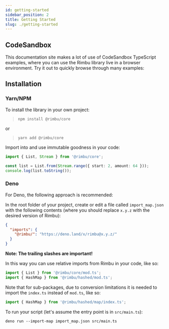 ```yaml
---
id: getting-started
sidebar_position: 2
title: Getting Started
slug: ./getting-started
---
```



## CodeSandbox

This documentation site makes a lot of use of CodeSandbox TypeScript examples, where you can use the Rimbu library live in a browser environment. Try it out to quickly browse through many examples:

<SandBox path="index.ts" />

## Installation

### Yarn/NPM

To install the library in your own project:

> `npm install @rimbu/core`

or

> `yarn add @rimbu/core`

Import into and use immutable goodness in your code:

```ts
import { List, Stream } from '@rimbu/core';

const list = List.from(Stream.range({ start: 2, amount: 64 }));
console.log(list.toString());
```

### Deno

For Deno, the following approach is recommended:

In the root folder of your project, create or edit a file called `import_map.json` with the following contents (where you should replace `x.y.z` with the desired version of Rimbu):

```json
{
  "imports": {
    "@rimbu/": "https://deno.land/x/rimbu@x.y.z/"
  }
}
```

**Note: The trailing slashes are important!**

In this way you can use relative imports from Rimbu in your code, like so:

```ts
import { List } from '@rimbu/core/mod.ts';
import { HashMap } from '@rimbu/hashed/mod.ts';
```

Note that for sub-packages, due to conversion limitations it is needed to import the `index.ts` instead of `mod.ts`, like so:

```ts
import { HashMap } from '@rimbu/hashed/map/index.ts';
```

To run your script (let's assume the entry point is in `src/main.ts`):

`deno run --import-map import_map.json src/main.ts`

